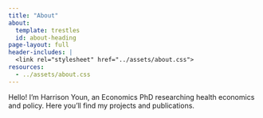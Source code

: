 ```yaml
---
title: "About"
about:
  template: trestles
  id: about-heading
page-layout: full
header-includes: |
  <link rel="stylesheet" href="../assets/about.css">
resources:
  - ../assets/about.css
---
```


::: {#about-heading}

Hello! I'm Harrison Youn, an Economics PhD researching health economics and policy. Here you'll find my projects and publications.

:::
